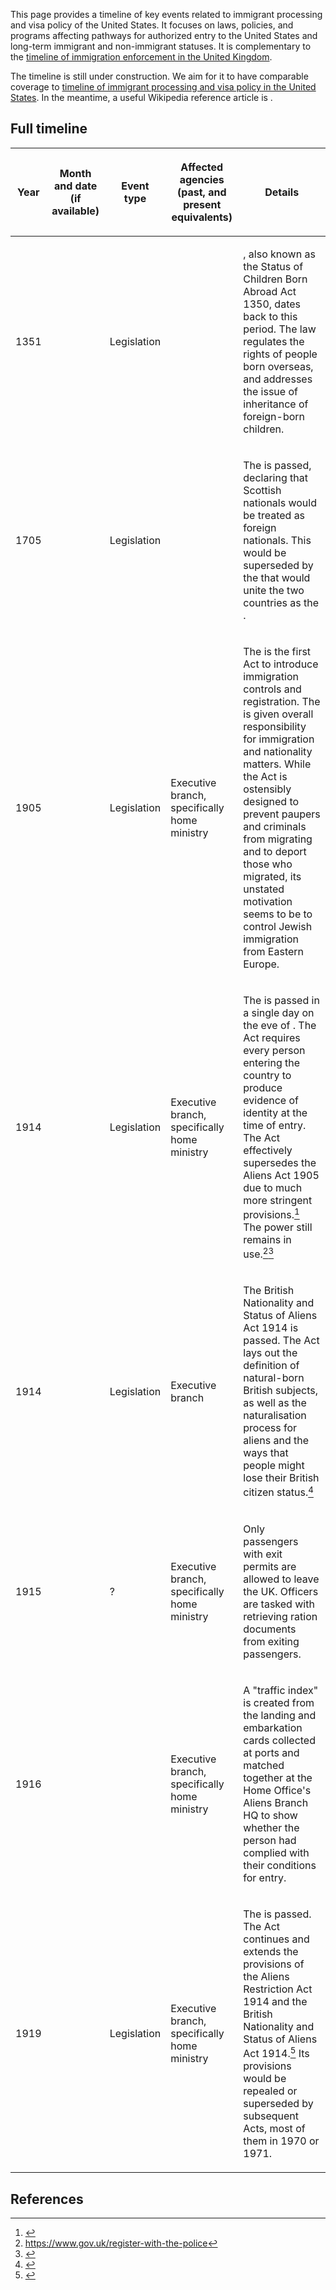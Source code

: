 This page provides a timeline of key events related to immigrant processing and visa policy of the United States. It focuses on laws, policies, and programs affecting pathways for authorized entry to the United States and long-term immigrant and non-immigrant statuses. It is complementary to the [[timeline of immigration enforcement in the United Kingdom]].

The timeline is still under construction. We aim for it to have comparable coverage to [[timeline of immigrant processing and visa policy in the United States]]. In the meantime, a useful Wikipedia reference article is {{w|History of UK immigration control}}.

== Full timeline ==

{| class="wikitable sortable"
! Year !! Month and date (if available) !! Event type !! Affected agencies (past, and present equivalents) !! Details
|-
| 1351 || || Legislation || || ''{{w|De natis ultra mare}}'', also known as the Status of Children Born Abroad Act 1350, dates back to this period. The law regulates the rights of people born overseas, and addresses the issue of inheritance of foreign-born children.
|-
| 1705 || || Legislation || || The {{w|Alien Act 1705}} is passed, declaring that Scottish nationals would be treated as foreign nationals. This would be superseded by the {{w|Act of Union 1707}} that would unite the two countries as the {{w|Kingdom of Great Britain}}.
|-
| 1905 || {{dts|August 11}} || Legislation || Executive branch, specifically home ministry || The {{w|Aliens Act 1905}} is the first Act to introduce immigration controls and registration. The {{w|Home Secretary}} is given overall responsibility for immigration and nationality matters. While the Act is ostensibly designed to prevent paupers and criminals from migrating and to deport those who migrated, its unstated motivation seems to be to control Jewish immigration from Eastern Europe.
|-
| 1914 || {{dts|August 5}} || Legislation || Executive branch, specifically home ministry || The {{w|Aliens Restriction Act 1914}} is passed in a single day on the eve of {{w|World War I}}. The Act requires every person entering the country to produce evidence of identity at the time of entry. The Act effectively supersedes the Aliens Act 1905 due to much more stringent provisions.<ref>{{cite web |url= http://www.nationalarchives.gov.uk/documentsonline/aliens.asp |title= Aliens Registration Cards |publisher=[[The National Archives (United Kingdom)|The National Archives]] |accessdate=25 August 2011}}</ref> The power still remains in use.<ref>https://www.gov.uk/register-with-the-police</ref><ref>{{cite web|url = https://www.legislation.gov.uk/ukpga/1914/12/pdfs/ukpga_19140012_en.pdf|title = Aliens Restriction Act, 1914|accessdate = November 19, 2017}}</ref>
|-
| 1914 || {{dts|August 7}} || Legislation || Executive branch || The British Nationality and Status of Aliens Act 1914 is passed. The Act lays out the definition of natural-born British subjects, as well as the naturalisation process for aliens and the ways that people might lose their British citizen status.<ref>{{cite web|url = http://www.legislation.gov.uk/ukpga/1914/17/pdfs/ukpga_19140017_en.pdf|title = British Nationality and Status of Aliens Act, 1914|date = August 7, 1914|accessdate = November 19, 2017}}</ref>
|-
| 1915 || {{dts|April}} || ? || Executive branch, specifically home ministry || Only passengers with exit permits are allowed to leave the UK. Officers are tasked with retrieving ration documents from exiting passengers.{{citation needed}}
|-
| 1916 || || || Executive branch, specifically home ministry || A "traffic index" is created from the landing and embarkation cards collected at ports and matched together at the Home Office's Aliens Branch HQ to show whether the person had complied with their conditions for entry.
|-
| 1919 || {{dts|December 23}} || Legislation || Executive branch, specifically home ministry || The {{w|Aliens Restriction (Amendment) Act 1919}} is passed. The Act continues and extends the provisions of the Aliens Restriction Act 1914 and the British Nationality and Status of Aliens Act 1914.<ref>{{cite web|url = http://www.legislation.gov.uk/ukpga/1919/92/pdfs/ukpga_19190092_en.pdf|title = An Act to continue and extend the provisions of the Aliens Restriction Act, 1914|date = December 23, 1919|accessdate = November 19, 2017}}</ref> Its provisions would be repealed or superseded by subsequent Acts, most of them in 1970 or 1971.
|}

== References ==

{{reflist|30em}}

